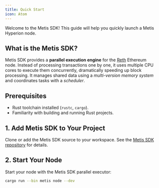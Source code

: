 ```yaml
---
title: Quick Start
icon: Atom
---
```


Welcome to the Metis SDK! This guide will help you quickly launch a Metis Hyperion node.



## What is the Metis SDK?

Metis SDK provides a **parallel execution engine** for the [Reth](https://github.com/paradigmxyz/reth) Ethereum node. Instead of processing transactions one by one, it uses multiple CPU cores to execute them concurrently, dramatically speeding up block processing. It manages shared data using a *multi-version memory system* and coordinates tasks with a *scheduler*.

## Prerequisites

- Rust toolchain installed (`rustc`, `cargo`).
- Familiarity with building and running Rust projects.

## 1. Add Metis SDK to Your Project

Clone or add the Metis SDK source to your workspace. See the [Metis SDK repository](https://github.com/MetisProtocol/metis-sdk) for details.

## 2. Start Your Node

Start your node with the Metis SDK parallel executor:

```bash
cargo run --bin metis node --dev
```
